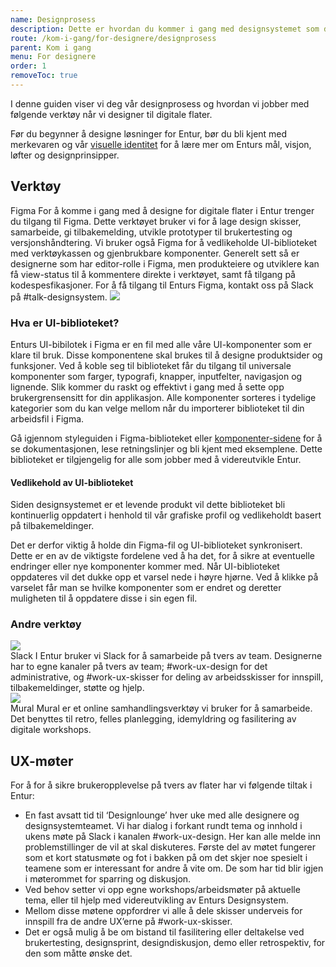 ```yaml
---
name: Designprosess
description: Dette er hvordan du kommer i gang med designsystemet som designer.
route: /kom-i-gang/for-designere/designprosess
parent: Kom i gang
menu: For designere
order: 1
removeToc: true
---
```



<PageHeader>
  I denne guiden viser vi deg vår designprosess og hvordan vi jobber med
  følgende verktøy når vi designer til digitale flater.
</PageHeader>

Før du begynner å designe løsninger for Entur, bør du bli kjent med merkevaren og vår [visuelle identitet](/identitet) for å lære mer om Enturs mål, visjon, løfter og designprinsipper.

## Verktøy

<GridContainer spacing="extraLarge">
  <GridItem small={12} medium={6}>
    <Heading3>Figma</Heading3>
    <Paragraph>
      For å komme i gang med å designe for digitale flater i Entur trenger du
      tilgang til Figma. Dette verktøyet bruker vi for å lage design skisser,
      samarbeide, gi tilbakemelding, utvikle prototyper til brukertesting og
      versjonshåndtering. Vi bruker også Figma for å vedlikeholde UI-biblioteket
      med verktøykassen og gjenbrukbare komponenter.
    </Paragraph>
    <Paragraph>
      Generelt sett så er designerne som har editor-rolle i Figma, men
      produkteiere og utviklere kan få view-status til å kommentere direkte i
      verktøyet, samt få tilgang på kodespesfikasjoner. For å få tilgang til
      Enturs Figma, kontakt oss på Slack på #talk-designsystem.
    </Paragraph>
  </GridItem>
  <GridItem
    small={12}
    medium={6}
    style={{
      display: 'flex',
      justifyContent: 'center',
      alignItems: 'center',
      background: colors.greys.grey90,
      minHeight: '10rem',
    }}
  >
    <img height={96} src={FigmaLogo} />
  </GridItem>
</GridContainer>

### Hva er UI-biblioteket?

Enturs UI-bibilotek i Figma er en fil med alle våre UI-komponenter som er klare til bruk. Disse komponentene skal brukes til å designe produktsider og funksjoner.
Ved å koble seg til biblioteket får du tilgang til universale komponenter som farger, typografi, knapper, inputfelter, navigasjon og lignende.
Slik kommer du raskt og effektivt i gang med å sette opp brukergrensensitt for din applikasjon.
Alle komponenter sorteres i tydelige kategorier som du kan velge mellom når du importerer biblioteket til din arbeidsfil i Figma.

Gå igjennom styleguiden i Figma-biblioteket eller [komponenter-sidene](/komponenter) for å se dokumentasjonen, lese retningslinjer og bli kjent med eksemplene. Dette biblioteket er tilgjengelig for alle som jobber med å videreutvikle Entur.

#### Vedlikehold av UI-biblioteket

Siden designsystemet er et levende produkt vil dette biblioteket bli kontinuerlig oppdatert i henhold til vår grafiske profil og vedlikeholdt basert på tilbakemeldinger.

Det er derfor viktig å holde din Figma-fil og UI-biblioteket synkronisert.
Dette er en av de viktigste fordelene ved å ha det, for å sikre at eventuelle endringer eller nye komponenter kommer med.
Når UI-biblioteket oppdateres vil det dukke opp et varsel nede i høyre hjørne.
Ved å klikke på varselet får man se hvilke komponenter som er endret og deretter muligheten til å oppdatere disse i sin egen fil.

### Andre verktøy

<GridContainer spacing="extraLarge">
  <GridItem small={12} medium={6}>
    <div
      style={{
        display: 'flex',
        justifyContent: 'center',
        alignItems: 'center',
        background: colors.greys.grey90,
        height: '15rem',
      }}
    >
      <img height={48} src={SlackLogo} />
    </div>
    <Heading5 as="h4">Slack</Heading5>
    <Paragraph>
      I Entur bruker vi Slack for å samarbeide på tvers av team. Designerne har
      to egne kanaler på tvers av team; #work-ux-design for det administrative,
      og #work-ux-skisser for deling av arbeidsskisser for innspill,
      tilbakemeldinger, støtte og hjelp.
    </Paragraph>
  </GridItem>
  <GridItem small={12} medium={6}>
    <div
      style={{
        display: 'flex',
        justifyContent: 'center',
        alignItems: 'center',
        background: colors.greys.grey90,
        height: '15rem',
      }}
    >
      <img height={48} src={MuralLogo} />
    </div>
    <Heading5 as="h4">Mural</Heading5>
    <Paragraph>
      Mural er et online samhandlingsverktøy vi bruker for å samarbeide. Det
      benyttes til retro, felles planlegging, idemyldring og fasilitering av
      digitale workshops.
    </Paragraph>
  </GridItem>
</GridContainer>

## UX-møter

For å for å sikre brukeropplevelse på tvers av flater har vi følgende tiltak i Entur:

- En fast avsatt tid til ‘Designlounge’ hver uke med alle designere og designsystemteamet. Vi har dialog i forkant rundt tema og innhold i ukens møte på Slack i kanalen #work-ux-design. Her kan alle melde inn problemstillinger de vil at skal diskuteres. Første del av møtet fungerer som et kort statusmøte og fot i bakken på om det skjer noe spesielt i teamene som er interessant for andre å vite om. De som har tid blir igjen i møterommet for sparring og diskusjon.
- Ved behov setter vi opp egne workshops/arbeidsmøter på aktuelle tema, eller til hjelp med videreutvikling av Enturs Designsystem.
- Mellom disse møtene oppfordrer vi alle å dele skisser underveis for innspill fra de andre UX’erne på #work-ux-skisser.
- Det er også mulig å be om bistand til fasilitering eller deltakelse ved brukertesting, designsprint, designdiskusjon, demo eller retrospektiv, for den som måtte ønske det.
